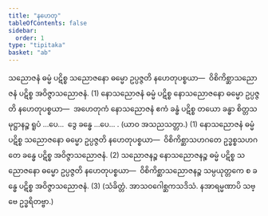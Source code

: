 ```yaml
---
title: "နဟေတု"
tableOfContents: false
sidebar:
  order: 1
type: "tipitaka"
basket: "ab"
---
```



<DynamicBreadcrumb />

<Division number="5">

<Paragraph number="1334">
သညောဇနံ ဓမ္မံ ပဋိစ္စ သညောဇနော ဓမ္မော ဥပ္ပဇ္ဇတိ နဟေတုပစ္စယာ—  ဝိစိကိစ္ဆာသညောဇနံ ပဋိစ္စ အဝိဇ္ဇာသညောဇနံ. (1)
</Paragraph>

<Paragraph number="1335">
နောသညောဇနံ ဓမ္မံ ပဋိစ္စ နောသညောဇနော ဓမ္မော ဥပ္ပဇ္ဇတိ နဟေတုပစ္စယာ—  အဟေတုကံ နောသညောဇနံ ဧကံ ခန္ဓံ ပဋိစ္စ တယော ခန္ဓာ စိတ္တသမုဋ္ဌာနဉ္စ ရူပံ …ပေ…  ဒွေ ခန္ဓေ …ပေ… . (ယာဝ အသညသတ္တာ.) (1)
</Paragraph>

<Paragraph number="1336">
နောသညောဇနံ ဓမ္မံ ပဋိစ္စ သညောဇနော ဓမ္မော ဥပ္ပဇ္ဇတိ နဟေတုပစ္စယာ—  ဝိစိကိစ္ဆာသဟဂတေ ဥဒ္ဓစ္စသဟဂတေ ခန္ဓေ ပဋိစ္စ အဝိဇ္ဇာသညောဇနံ. (2)
</Paragraph>

<Paragraph number="1337">
သညောဇနဉ္စ နောသညောဇနဉ္စ ဓမ္မံ ပဋိစ္စ သညောဇနော ဓမ္မော ဥပ္ပဇ္ဇတိ နဟေတုပစ္စယာ—  ဝိစိကိစ္ဆာသညောဇနဉ္စ သမ္ပယုတ္တကေ စ ခန္ဓေ ပဋိစ္စ အဝိဇ္ဇာသညောဇနံ. (3)
</Paragraph>

<Paragraph number="1338">
(သံခိတ္တံ. အာသဝဂေါစ္ဆကသဒိသံ. နအာရမ္မဏာပိ သဗ္ဗေ ဥဒ္ဓရိတဗ္ဗာ.)
</Paragraph>
</Division>